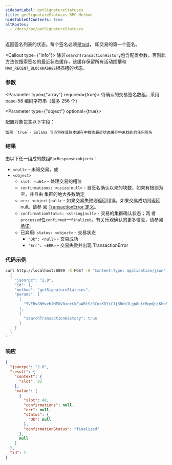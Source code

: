 ```yaml
---
sidebarLabel: getSignatureStatuses
title: getSignatureStatuses RPC Method
hideTableOfContents: true
altRoutes:
  - /docs/rpc/getSignatureStatuses
---
```


返回签名列表的状态。每个签名必须是[txid](/docs/terminology.md#transaction-id)，
即交易的第一个签名。

<Callout type={"info"}>
  除非`searchTransactionHistory`包含配置参数，否则此方法仅搜索签名的最近状态缓存，该缓存保留所有活动插槽和`MAX_RECENT_BLOCKHASHES`根插槽的状态。
</Callout>

<DocSideBySide>

<DocLeftSide>

### 参数

<Parameter type={"array"} required={true}>
  待确认的交易签名数组，采用 base-58 编码字符串（最多 256 个）
</Parameter>

<Parameter type={"object"} optional={true}>

配置对象包含以下字段：

<Field name="searchTransactionHistory" type="bool" optional={true}>

    如果 `true`- Solana 节点将在其账本缓存中搜索最近状态缓存中未找到的任何签名

</Field>

</Parameter>

### 结果

由以下任一组成的数组`RpcResponse<object>`：

- `<null>` - 未知交易，或
- `<object>`
  - `slot: <u64>` - 处理交易的槽位
  - `confirmations: <usize|null>` - 自签名确认以来的块数，如果有根则为空，并且由
    集群的绝大多数确定
  - `err: <object|null>` - 如果交易失败则返回错误，如果交易成功则返回 null。请参
    阅
    [TransactionError 定义](https://github.com/solana-labs/solana/blob/c0c60386544ec9a9ec7119229f37386d9f070523/sdk/src/transaction/error.rs#L13)。
  - `confirmationStatus: <string|null>` - 交易的集群确认状态；两
    者`processed`任`confirmed`一`finalized`。有关乐观确认的更多信息，请参阅
    [承诺](/docs/rpc/index.zh.mdx#配置状态承诺)。
  - 已弃用: `status: <object>` - 交易状态
    - `"Ok": <null>` - 交易成功
    - `"Err": <ERR>` - 交易失败并出现 TransactionError

</DocLeftSide>

<DocRightSide>

### 代码示例

```bash
curl http://localhost:8899 -X POST -H "Content-Type: application/json" -d '
  {
    "jsonrpc": "2.0",
    "id": 1,
    "method": "getSignatureStatuses",
    "params": [
      [
        "5VERv8NMvzbJMEkV8xnrLkEaWRtSz9CosKDYjCJjBRnbJLgp8uirBgmQpjKhoR4tjF3ZpRzrFmBV6UjKdiSZkQUW"
      ],
      {
        "searchTransactionHistory": true
      }
    ]
  }
'
```

### 响应

```json
{
  "jsonrpc": "2.0",
  "result": {
    "context": {
      "slot": 82
    },
    "value": [
      {
        "slot": 48,
        "confirmations": null,
        "err": null,
        "status": {
          "Ok": null
        },
        "confirmationStatus": "finalized"
      },
      null
    ]
  },
  "id": 1
}
```

</DocRightSide>
</DocSideBySide>
